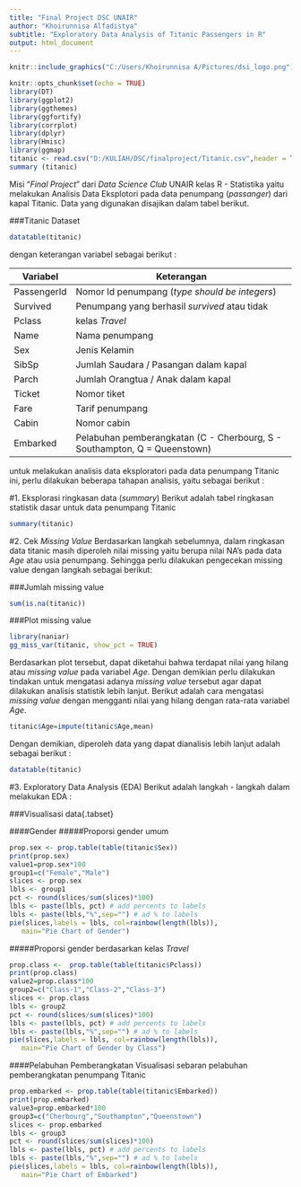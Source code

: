 ---
title: "Final Project DSC UNAIR"
author: "Khoirunnisa Alfadistya"
subtitle: "Exploratory Data Analysis of Titanic Passengers in R"
output: html_document
---
```{r, out.width = "120px"}
knitr::include_graphics("C:/Users/Khoirunnisa A/Pictures/dsi_logo.png")
```
```{r setup, include=FALSE}
knitr::opts_chunk$set(echo = TRUE)
library(DT)
library(ggplot2)
library(ggthemes)
library(ggfortify)
library(corrplot)
library(dplyr)
library(Hmisc)
library(ggmap)
titanic <- read.csv("D:/KULIAH/DSC/finalproject/Titanic.csv",header = TRUE)
summary (titanic)
```
Misi "*Final Project*" dari *Data Science Club* UNAIR kelas R - Statistika yaitu melakukan Analisis Data Eksplotori pada data penumpang (*passanger*) dari kapal Titanic. Data yang digunakan disajikan dalam tabel berikut.

###Titanic Dataset
```{r}
datatable(titanic)
```

dengan keterangan variabel sebagai berikut :

Variabel | Keterangan
--------- | ------------------------------------------------------------------------------------------
PassengerId | Nomor Id penumpang (*type should be integers*)
Survived | Penumpang yang berhasil *survived* atau tidak
Pclass | kelas *Travel*
Name | Nama penumpang
Sex | Jenis Kelamin
SibSp | Jumlah Saudara / Pasangan dalam kapal
Parch | Jumlah Orangtua / Anak dalam kapal
Ticket | Nomor tiket
Fare | Tarif penumpang
Cabin | Nomor cabin
Embarked | Pelabuhan pemberangkatan (C - Cherbourg, S - Southampton, Q = Queenstown)

untuk melakukan analisis data eksploratori pada data penumpang Titanic ini, perlu dilakukan beberapa tahapan analisis, yaitu sebagai berikut :

#1. Eksplorasi ringkasan data (*summary*)
Berikut adalah tabel ringkasan statistik dasar untuk data penumpang Titanic
```{r}
summary(titanic)
```

#2. Cek *Missing Value*
Berdasarkan langkah sebelumnya, dalam ringkasan data titanic masih diperoleh nilai missing yaitu berupa nilai NA's pada data *Age* atau usia penumpang. Sehingga perlu dilakukan pengecekan missing value dengan langkah sebagai berikut:

###Jumlah missing value
```{r}
sum(is.na(titanic))
```

###Plot missing value
```{r}
library(naniar)
gg_miss_var(titanic, show_pct = TRUE)

```

Berdasarkan plot tersebut, dapat diketahui bahwa terdapat nilai yang hilang atau *missing value* pada variabel *Age*. Dengan demikian perlu dilakukan tindakan untuk mengatasi adanya *missing value* tersebut agar dapat dilakukan analisis statistik lebih lanjut. Berikut adalah cara mengatasi *missing value* dengan mengganti nilai yang hilang dengan rata-rata variabel *Age*.
```{r}
titanic$Age=impute(titanic$Age,mean)
```

Dengan demikian, diperoleh data yang dapat dianalisis lebih lanjut adalah sebagai berikut :
```{r}
datatable(titanic)
```

#3. Exploratory Data Analysis (EDA)
Berikut adalah langkah - langkah dalam melakukan EDA :

###Visualisasi data{.tabset}

####Gender
#####Proporsi gender umum
```{r}
prop.sex <- prop.table(table(titanic$Sex))
print(prop.sex)
value1=prop.sex*100
group1=c("Female","Male")
slices <- prop.sex
lbls <- group1
pct <- round(slices/sum(slices)*100)
lbls <- paste(lbls, pct) # add percents to labels 
lbls <- paste(lbls,"%",sep="") # ad % to labels 
pie(slices,labels = lbls, col=rainbow(length(lbls)),
   main="Pie Chart of Gender")
```

#####Proporsi gender berdasarkan kelas *Travel*
```{r}
prop.class <-  prop.table(table(titanic$Pclass))
print(prop.class)
value2=prop.class*100
group2=c("Class-1","Class-2","Class-3")
slices <- prop.class
lbls <- group2
pct <- round(slices/sum(slices)*100)
lbls <- paste(lbls, pct) # add percents to labels 
lbls <- paste(lbls,"%",sep="") # ad % to labels 
pie(slices,labels = lbls, col=rainbow(length(lbls)),
   main="Pie Chart of Gender by Class") 
```

####Pelabuhan Pemberangkatan
Visualisasi sebaran pelabuhan pemberangkatan penumpang Titanic
```{r}
prop.embarked <- prop.table(table(titanic$Embarked))
print(prop.embarked)
value3=prop.embarked*100
group3=c("Cherbourg","Southampton","Queenstown")
slices <- prop.embarked
lbls <- group3
pct <- round(slices/sum(slices)*100)
lbls <- paste(lbls, pct) # add percents to labels 
lbls <- paste(lbls,"%",sep="") # ad % to labels 
pie(slices,labels = lbls, col=rainbow(length(lbls)),
   main="Pie Chart of Embarked") 
```



